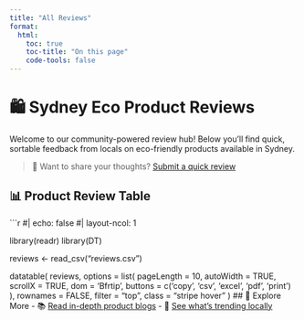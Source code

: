 ```yaml
---
title: "All Reviews"
format:
  html:
    toc: true
    toc-title: "On this page"
    code-tools: false
---
```


# 🛍️ Sydney Eco Product Reviews

Welcome to our community-powered review hub! Below you'll find quick, sortable feedback from locals on eco-friendly products available in Sydney.

> 🌿 Want to share your thoughts? [Submit a quick review](https://tally.so/r/wdRZZq)

## 📊 Product Review Table

```r
#| echo: false
#| layout-ncol: 1

library(readr)
library(DT)

reviews <- read_csv("reviews.csv")

datatable(
  reviews,
  options = list(
    pageLength = 10,
    autoWidth = TRUE,
    scrollX = TRUE,
    dom = 'Bfrtip',
    buttons = c('copy', 'csv', 'excel', 'pdf', 'print')
  ),
  rownames = FALSE,
  filter = "top",
  class = "stripe hover"
)
## 🧭 Explore More
- 📚 [Read in-depth product blogs](blog/index.qmd)
- 🛒 [See what's trending locally](#)
